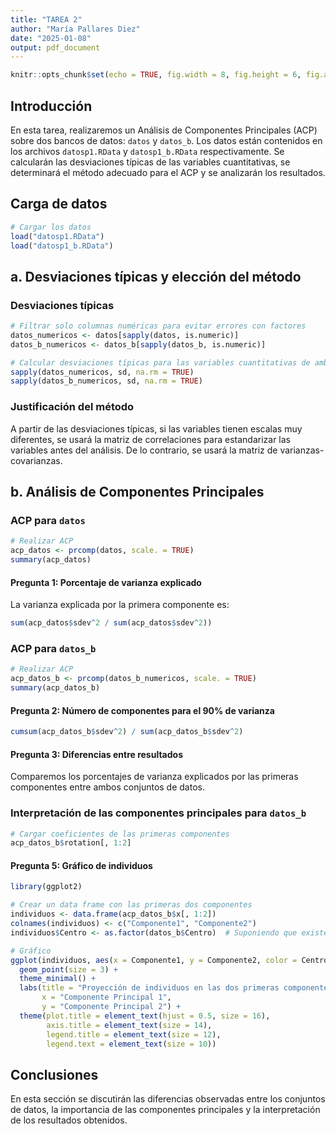 ---
title: "TAREA 2"
author: "María Pallares Diez"
date: "2025-01-08"
output: pdf_document
---

```{r setup, include=FALSE}
knitr::opts_chunk$set(echo = TRUE, fig.width = 8, fig.height = 6, fig.align = "center")
```

## Introducción

En esta tarea, realizaremos un Análisis de Componentes Principales (ACP) sobre dos bancos de datos: `datos` y `datos_b`. Los datos están contenidos en los archivos `datosp1.RData` y `datosp1_b.RData` respectivamente. Se calcularán las desviaciones típicas de las variables cuantitativas, se determinará el método adecuado para el ACP y se analizarán los resultados.

## Carga de datos

```{r carga_datos}
# Cargar los datos
load("datosp1.RData")
load("datosp1_b.RData")
```

## a. Desviaciones típicas y elección del método

### Desviaciones típicas

```{r desviaciones}
# Filtrar solo columnas numéricas para evitar errores con factores
datos_numericos <- datos[sapply(datos, is.numeric)]
datos_b_numericos <- datos_b[sapply(datos_b, is.numeric)]

# Calcular desviaciones típicas para las variables cuantitativas de ambos bancos
sapply(datos_numericos, sd, na.rm = TRUE)
sapply(datos_b_numericos, sd, na.rm = TRUE)
```

### Justificación del método

A partir de las desviaciones típicas, si las variables tienen escalas muy diferentes, se usará la matriz de correlaciones para estandarizar las variables antes del análisis. De lo contrario, se usará la matriz de varianzas-covarianzas.

## b. Análisis de Componentes Principales

### ACP para `datos`

```{r acp_datos}
# Realizar ACP
acp_datos <- prcomp(datos, scale. = TRUE)
summary(acp_datos)
```

#### Pregunta 1: Porcentaje de varianza explicado

La varianza explicada por la primera componente es:

```{r varianza_datos}
sum(acp_datos$sdev^2 / sum(acp_datos$sdev^2))
```

### ACP para `datos_b`

```{r acp_datos_b}
# Realizar ACP
acp_datos_b <- prcomp(datos_b_numericos, scale. = TRUE)
summary(acp_datos_b)
```

#### Pregunta 2: Número de componentes para el 90% de varianza

```{r componentes_necesarias}
cumsum(acp_datos_b$sdev^2) / sum(acp_datos_b$sdev^2)
```

#### Pregunta 3: Diferencias entre resultados

Comparemos los porcentajes de varianza explicados por las primeras componentes entre ambos conjuntos de datos.

### Interpretación de las componentes principales para `datos_b`

```{r interpretacion}
# Cargar coeficientes de las primeras componentes
acp_datos_b$rotation[, 1:2]
```

#### Pregunta 5: Gráfico de individuos

```{r grafico_individuos}
library(ggplot2)

# Crear un data frame con las primeras dos componentes
individuos <- data.frame(acp_datos_b$x[, 1:2])
colnames(individuos) <- c("Componente1", "Componente2")
individuos$Centro <- as.factor(datos_b$Centro)  # Suponiendo que existe esta columna

# Gráfico
ggplot(individuos, aes(x = Componente1, y = Componente2, color = Centro)) +
  geom_point(size = 3) +
  theme_minimal() +
  labs(title = "Proyección de individuos en las dos primeras componentes principales",
       x = "Componente Principal 1",
       y = "Componente Principal 2") +
  theme(plot.title = element_text(hjust = 0.5, size = 16),
        axis.title = element_text(size = 14),
        legend.title = element_text(size = 12),
        legend.text = element_text(size = 10))
```

## Conclusiones

En esta sección se discutirán las diferencias observadas entre los conjuntos de datos, la importancia de las componentes principales y la interpretación de los resultados obtenidos.
